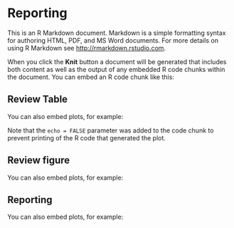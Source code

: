 

 

# Reporting

This is an R Markdown document. Markdown is a simple formatting syntax for authoring HTML, PDF, and MS Word documents. For more details on using R Markdown see <http://rmarkdown.rstudio.com>.

When you click the **Knit** button a document will be generated that includes both content as well as the output of any embedded R code chunks within the document. You can embed an R code chunk like this:

 

## Review Table

You can also embed plots, for example:

 

Note that the `echo = FALSE` parameter was added to the code chunk to prevent printing of the R code that generated the plot.


## Review figure

You can also embed plots, for example:


## Reporting

You can also embed plots, for example:

 
